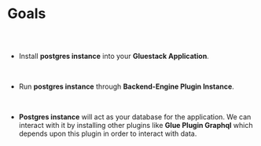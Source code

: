 
<Meta title="Postgres Plugin Docs/Goals" />

# Goals

##

<br/>

* Install **postgres instance** into your **Gluestack Application**.

<br/>

* Run **postgres instance** through **Backend-Engine Plugin Instance**.

<br/>

* **Postgres instance** will act as your database for the application.
  We can interact with it by installing other plugins like **Glue Plugin
  Graphql** which depends upon this plugin in order to interact with
  data.

<br/>



